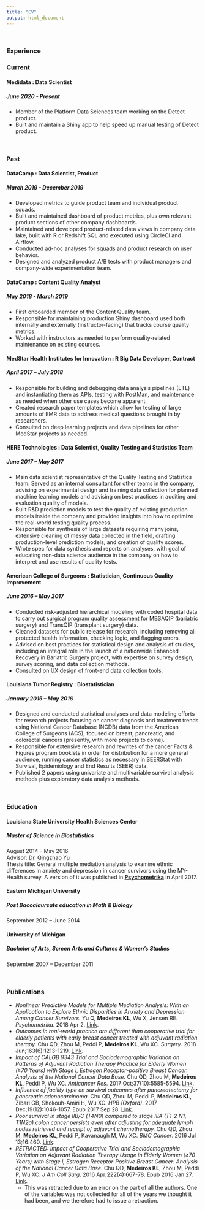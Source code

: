 ```yaml
---
title: "CV"
output: html_document
---
```

<br>

### Experience 

### Current
#### Medidata : Data Scientist
##### June 2020 - Present
- Member of the Platform Data Sciences team working on the Detect product.
- Built and maintain a Shiny app to help speed up manual testing of Detect product.

<br>

### Past
#### DataCamp : Data Scientist, Product
##### March 2019 - December 2019
- Developed metrics to guide product team and individual product squads.
- Built and maintained dashboard of product metrics, plus own relevant product sections of other company dashboards.
- Maintained and developed product-related data views in company data lake, built with R or Redshift SQL and executed using CircleCI and Airflow.
- Conducted ad-hoc analyses for squads and product research on user behavior.
- Designed and analyzed product A/B tests with product managers and company-wide experimentation team.

#### DataCamp : Content Quality Analyst
##### May 2018 - March 2019
- First onboarded member of the Content Quality team.
- Responsible for maintaining production Shiny dashboard used both internally and externally (instructor-facing) that tracks course quality metrics.
- Worked with instructors as needed to perform quality-related maintenance on existing courses.

#### MedStar Health Institutes for Innovation : R Big Data Developer, Contract
##### April 2017 – July 2018
- Responsible for building and debugging data analysis pipelines (ETL) and instantiating them as APIs, testing with PostMan, and maintenance as needed when other use cases become apparent.
- Created research paper templates which allow for testing of large amounts of EMR data to address medical questions brought in by researchers.
- Consulted on deep learning projects and data pipelines for other MedStar projects as needed.

#### HERE Technologies : Data Scientist, Quality Testing and Statistics Team 
##### June 2017 – May 2017
- Main data scientist representative of the Quality Testing and Statistics team. Served as an internal consultant for other teams in the company, advising on experimental design and training data collection for planned machine learning models and advising on best practices in auditing and evaluation quality of models.
- Built R&D prediction models to test the quality of existing production models inside the company and provided insights into how to optimize the real-world testing quality process.
- Responsible for synthesis of large datasets requiring many joins, extensive cleaning of messy data collected in the field, drafting production-level prediction models, and creation of quality scores.
- Wrote spec for data synthesis and reports on analyses, with goal of educating non-data science audience in the company on how to interpret and use results of quality tests.

#### American College of Surgeons : Statistician, Continuous Quality Improvement 
##### June 2016 – May 2017
- Conducted risk-adjusted hierarchical modeling with coded hospital data to carry out surgical program quality assessment for MBSAQIP (bariatric surgery) and TransQIP (transplant surgery) data.
- Cleaned datasets for public release for research, including removing all protected health information, checking logic, and flagging errors.
- Advised on best practices for statistical design and analysis of studies, including an integral role in the launch of a nationwide Enhanced Recovery in Bariatric Surgery project, with expertise on survey design, survey scoring, and data collection methods.
- Consulted on UX design of front-end data collection tools.

#### Louisiana Tumor Registry : Biostatistician 
##### January 2015 – May 2016
- Designed and conducted statistical analyses and data modeling efforts for research projects focusing on cancer diagnosis and treatment trends using National Cancer Database (NCDB) data from the American College of Surgeons (ACS), focused on breast, pancreatic, and colorectal cancers (presently, with more projects to come).
- Responsible for extensive research and rewrites of the cancer Facts & Figures program booklets in order for distribution for a more general audience, running cancer statistics as necessary in SEERStat with Survival, Epidemiology and End Results (SEER) data.
- Published 2 papers using univariate and multivariable survival analysis methods plus exploratory data analysis methods.

<br>

### Education

#### Louisiana State University Health Sciences Center 
##### Master of Science in Biostatistics 
August 2014 – May 2016 <br>
Advisor: [Dr. Qingzhao Yu](https://publichealth.lsuhsc.edu/faculty_pages/qyu/index.html) <br>
Thesis title: General multiple mediation analysis to examine ethnic differences in anxiety and depression in cancer survivors using the MY-Health survey. A version of it was published in [**Psychometrika**](https://link.springer.com/article/10.1007/s11336-018-9612-2?wt_mc=Internal.Event.1.SEM.ArticleAuthorOnlineFirst) in April 2017.

#### Eastern Michigan University 
##### Post Baccalaureate education in Math & Biology
September 2012 – June 2014

#### University of Michigan 
##### Bachelor of Arts, Screen Arts and Cultures & Women’s Studies
September 2007 – December 2011

<br>

### Publications
- *Nonlinear Predictive Models for Multiple Mediation Analysis: With an Application to Explore Ethnic Disparities in Anxiety and Depression Among Cancer Survivors.* Yu Q, **Medeiros KL**, Wu X, Jensen RE. *Psychometrika*. 2018 Apr 2. [Link](https://link.springer.com/article/10.1007/s11336-018-9612-2?wt_mc=Internal.Event.1.SEM.ArticleAuthorOnlineFirst).
- *Outcomes in real-world practice are different than cooperative trial for elderly patients with early breast cancer treated with adjuvant radiation therapy.* Chu QD, Zhou M, Peddi P, **Medeiros KL**, Wu XC. *Surgery*. 2018 Jun;163(6):1213-1219. [Link](https://www.surgjournal.com/article/S0039-6060(18)30034-5/fulltext).
- *Impact of CALGB 9343 Trial and Sociodemographic Variation on Patterns of Adjuvant Radiation Therapy Practice for Elderly Women (≥70 Years) with Stage I, Estrogen Receptor-positive Breast Cancer: Analysis of the National Cancer Data Base.* Chu QD, Zhou M, **Medeiros KL**, Peddi P, Wu XC. *Anticancer Res*. 2017 Oct;37(10):5585-5594. [Link](http://ar.iiarjournals.org/content/37/10/5585.abstract).
- *Influence of facility type on survival outcomes after pancreatectomy for pancreatic adenocarcinoma.* Chu QD, Zhou M, Peddi P, **Medeiros KL**, Zibari GB, Shokouh-Amiri H, Wu XC. *HPB (Oxford)*. 2017 Dec;19(12):1046-1057. Epub 2017 Sep 28. [Link](https://www.hpbonline.org/article/S1365-182X(17)30870-5/fulltext).
- *Poor survival in stage IIB/C (T4N0) compared to stage IIIA (T1-2 N1, T1N2a) colon cancer persists even after adjusting for adequate lymph nodes retrieved and receipt of adjuvant chemotherapy.* Chu QD, Zhou M, **Medeiros KL**, Peddi P, Kavanaugh M, Wu XC. *BMC Cancer*. 2016 Jul 13;16:460. [Link](https://bmccancer.biomedcentral.com/articles/10.1186/s12885-016-2446-3).
- *RETRACTED: Impact of Cooperative Trial and Sociodemographic Variation on Adjuvant Radiation Therapy Usage in Elderly Women (≥70 Years) with Stage I, Estrogen Receptor-Positive Breast Cancer: Analysis of the National Cancer Data Base.* Chu QD, **Medeiros KL**, Zhou M, Peddi P, Wu XC. *J Am Coll Surg*. 2016 Apr;222(4):667-78. Epub 2016 Jan 27. [Link](https://www.journalacs.org/article/S1072-7515(15)01809-8/pdf).
    - This was retracted due to an error on the part of all the authors. One of the variables was not collected for all of the years we thought it had been, and we therefore had to issue a retraction.
